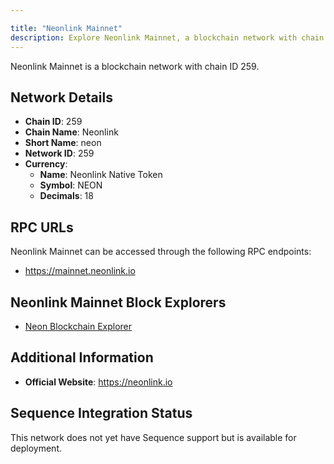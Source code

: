 ```yaml
---

title: "Neonlink Mainnet"
description: Explore Neonlink Mainnet, a blockchain network with chain ID 259. Learn about its native currency, Neonlink Native Token, and how to interact with the network.
---
```




Neonlink Mainnet is a blockchain network with chain ID 259.

## Network Details

- **Chain ID**: 259
- **Chain Name**: Neonlink
- **Short Name**: neon
- **Network ID**: 259
- **Currency**: 
  - **Name**: Neonlink Native Token
  - **Symbol**: NEON
  - **Decimals**: 18

## RPC URLs

Neonlink Mainnet can be accessed through the following RPC endpoints:

- https://mainnet.neonlink.io

## Neonlink Mainnet Block Explorers

- [Neon Blockchain Explorer](https://scan.neonlink.io)

## Additional Information

- **Official Website**: https://neonlink.io

## Sequence Integration Status

This network does not yet have Sequence support but is available for deployment.
